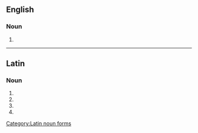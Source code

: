 {{also|mentulæ}}
==English==

===Noun===
{{head|en|noun plural form}}

# {{plural of|mentula|lang=en}}

----

==Latin==

===Noun===
{{head|la|noun form|g=f}}

# {{inflection of|lang=la|mentula||gen|s}}
# {{inflection of|lang=la|mentula||dat|s}}
# {{inflection of|lang=la|mentula||nom|p}}
# {{inflection of|lang=la|mentula||voc|p}}

[[Category:Latin noun forms]]